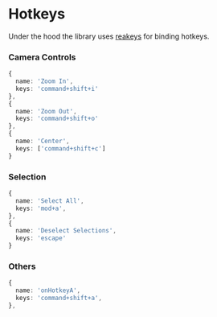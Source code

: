 
<Meta title="Docs/Advanced/Hotkeys" />

# Hotkeys

Under the hood the library uses [reakeys](https://github.com/reaviz/reakeys) for
binding hotkeys.

### Camera Controls

```ts
{
  name: 'Zoom In',
  keys: 'command+shift+i'
},
{
  name: 'Zoom Out',
  keys: 'command+shift+o'
},
{
  name: 'Center',
  keys: ['command+shift+c']
}
```

### Selection

```ts
{
  name: 'Select All',
  keys: 'mod+a',
},
{
  name: 'Deselect Selections',
  keys: 'escape'
}
```

### Others
```ts
{
  name: 'onHotkeyA',
  keys: 'command+shift+a',
},
```